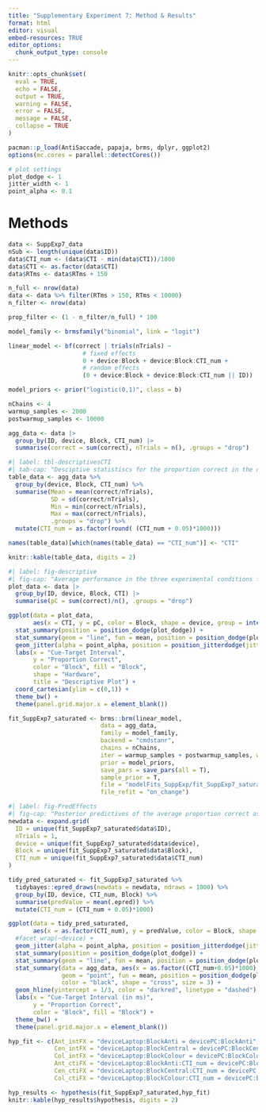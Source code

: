 ```yaml
---
title: "Supplementary Experiment 7: Method & Results"
format: html
editor: visual
embed-resources: TRUE
editor_options: 
  chunk_output_type: console
---
```


```r
knitr::opts_chunk$set(
  eval = TRUE,
  echo = FALSE,
  output = TRUE,
  warning = FALSE,
  error = FALSE,
  message = FALSE,
  collapse = TRUE
)
```

```r
pacman::p_load(AntiSaccade, papaja, brms, dplyr, ggplot2)
options(mc.cores = parallel::detectCores())

# plot settings
plot_dodge <- 1
jitter_width <- 1
point_alpha <- 0.1
```

# Methods

```r
data <- SuppExp7_data
nSub <- length(unique(data$ID))
data$CTI_num <- (data$CTI - min(data$CTI))/1000
data$CTI <- as.factor(data$CTI)
data$RTms <- data$RTms + 150
```

```r
n_full <- nrow(data)
data <- data %>% filter(RTms > 150, RTms < 10000)
n_filter <- nrow(data)

prop_filter <- (1 - n_filter/n_full) * 100
```

```r
model_family <- brmsfamily("binomial", link = "logit")
```

```r
linear_model <- bf(correct | trials(nTrials) ~ 
                     # fixed effects
                     0 + device:Block + device:Block:CTI_num + 
                     # random effects
                     (0 + device:Block + device:Block:CTI_num || ID))
```

```r
model_priors <- prior("logistic(0,1)", class = b)
```

```r
nChains <- 4
warmup_samples <- 2000
postwarmup_samples <- 10000
```

```r
agg_data <- data |> 
  group_by(ID, device, Block, CTI_num) |> 
  summarise(correct = sum(correct), nTrials = n(), .groups = "drop")
```

```r
#| label: tbl-descriptivesCTI
#| tab-cap: "Desciptive statistiscs for the proportion correct in the different experimental conditions and each CTI condition."
table_data <- agg_data %>% 
  group_by(device, Block, CTI_num) %>% 
  summarise(Mean = mean(correct/nTrials),
            SD = sd(correct/nTrials),
            Min = min(correct/nTrials),
            Max = max(correct/nTrials),
            .groups = "drop") %>% 
  mutate(CTI_num = as.factor(round( (CTI_num + 0.05)*1000)))

names(table_data)[which(names(table_data) == "CTI_num")] <- "CTI"

knitr::kable(table_data, digits = 2)
```

```r
#| label: fig-descriptive
#| fig-cap: "Average performance in the three experimental conditions for each level of CTI duration."
plot_data <- data |> 
  group_by(ID, device, Block, CTI) |> 
  summarise(pC = sum(correct)/n(), .groups = "drop")

ggplot(data = plot_data,
       aes(x = CTI, y = pC, color = Block, shape = device, group = interaction(Block, device))) +
  stat_summary(position = position_dodge(plot_dodge)) +
  stat_summary(geom = "line", fun = mean, position = position_dodge(plot_dodge)) +
  geom_jitter(alpha = point_alpha, position = position_jitterdodge(jitter.width = jitter_width, dodge.width = plot_dodge)) +
  labs(x = "Cue-Target Interval",
       y = "Proportion Correct",
       color = "Block", fill = "Block",
       shape = "Hardware",
       title = "Descriptive Plot") +
  coord_cartesian(ylim = c(0,1)) +
  theme_bw() +
  theme(panel.grid.major.x = element_blank())
```

```r
fit_SuppExp7_saturated <- brms::brm(linear_model,
                          data = agg_data,
                          family = model_family,
                          backend = "cmdstanr",
                          chains = nChains,
                          iter = warmup_samples + postwarmup_samples, warmup = warmup_samples,
                          prior = model_priors,
                          save_pars = save_pars(all = T),
                          sample_prior = T,
                          file = "modelFits_SuppExp/fit_SuppExp7_saturated",
                          file_refit = "on_change")
```

```r
#| label: fig-PredEffects
#| fig-cap: "Posterior predictives of the average proportion correct as a function of CTI duration in the three experimental blocks."
newdata <- expand.grid(
  ID = unique(fit_SuppExp7_saturated$data$ID),
  nTrials = 1,
  device = unique(fit_SuppExp7_saturated$data$device),
  Block = unique(fit_SuppExp7_saturated$data$Block),
  CTI_num = unique(fit_SuppExp7_saturated$data$CTI_num)
)

tidy_pred_saturated <- fit_SuppExp7_saturated %>% 
  tidybayes::epred_draws(newdata = newdata, ndraws = 1000) %>% 
  group_by(ID, device, CTI_num, Block) %>% 
  summarise(predValue = mean(.epred)) %>% 
  mutate(CTI_num = (CTI_num + 0.05)*1000)

ggplot(data = tidy_pred_saturated,
       aes(x = as.factor(CTI_num), y = predValue, color = Block, shape = device, group = interaction(Block, device))) +
  #facet_wrap(~device) +
  geom_jitter(alpha = point_alpha, position = position_jitterdodge(jitter.width = jitter_width, dodge.width = plot_dodge)) +
  stat_summary(position = position_dodge(plot_dodge)) +
  stat_summary(geom = "line", fun = mean, position = position_dodge(plot_dodge)) +
  stat_summary(data = agg_data, aes(x = as.factor((CTI_num+0.05)*1000), y = correct/nTrials),
               geom = "point", fun = mean, position = position_dodge(plot_dodge), 
               color = "black", shape = "cross", size = 3) +
  geom_hline(yintercept = 1/3, color = "darkred", linetype = "dashed") +
  labs(x = "Cue-Target Interval (in ms)",
       y = "Proportion Correct",
       color = "Block", fill = "Block") +
  theme_bw() +
  theme(panel.grid.major.x = element_blank())
```

```r
hyp_fit <- c(Ant_intFX = "deviceLaptop:BlockAnti = devicePC:BlockAnti",
             Cen_intFX = "deviceLaptop:BlockCentral = devicePC:BlockCentral",
             Col_intFX = "deviceLaptop:BlockColour = devicePC:BlockColour",
             Ant_ctiFX = "deviceLaptop:BlockAnti:CTI_num = devicePC:BlockAnti:CTI_num",
             Cen_ctiFX = "deviceLaptop:BlockCentral:CTI_num = devicePC:BlockCentral:CTI_num",
             Col_ctiFX = "deviceLaptop:BlockColour:CTI_num = devicePC:BlockColour:CTI_num")

hyp_results <- hypothesis(fit_SuppExp7_saturated,hyp_fit)
knitr::kable(hyp_results$hypothesis, digits = 2)
```
